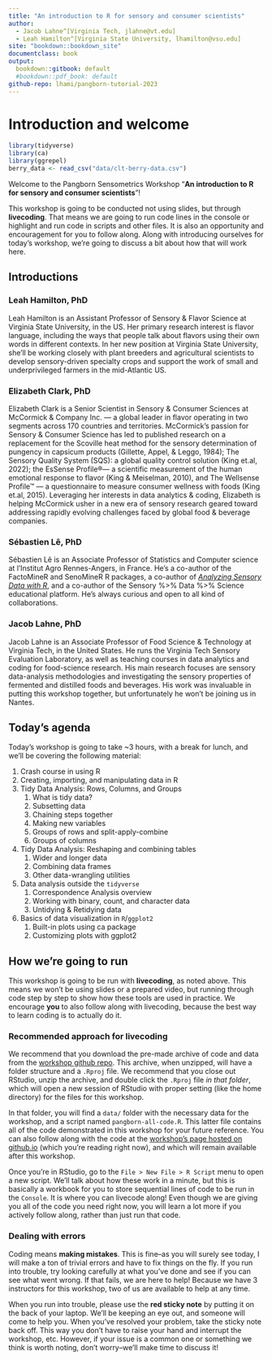 ```yaml
---
title: "An introduction to R for sensory and consumer scientists"
author: 
  - Jacob Lahne^[Virginia Tech, jlahne@vt.edu]
  - Leah Hamilton^[Virginia State University, lhamilton@vsu.edu]
site: "bookdown::bookdown_site"
documentclass: book
output:
  bookdown::gitbook: default
  #bookdown::pdf_book: default
github-repo: lhami/pangborn-tutorial-2023
---
```


# Introduction and welcome {-}

```r
library(tidyverse)
library(ca)
library(ggrepel)
berry_data <- read_csv("data/clt-berry-data.csv")
```


Welcome to the Pangborn Sensometrics Workshop "**An introduction to R for sensory and consumer scientists**"!

This workshop is going to be conducted not using slides, but through **livecoding**.  That means we are going to run code lines in the console or highlight and run code in scripts and other files.  It is also an opportunity and encouragement for you to follow along.  Along with introducing ourselves for today's workshop, we're going to discuss a bit about how that will work here.

## Introductions {-}

### Leah Hamilton, PhD {-}

Leah Hamilton is an Assistant Professor of Sensory & Flavor Science at Virginia State University, in the US. Her primary research interest is flavor language, including the ways that people talk about flavors using their own words in different contexts. In her new position at Virginia State University, she'll be working closely with plant breeders and agricultural scientists to develop sensory-driven specialty crops and support the work of small and underprivileged farmers in the mid-Atlantic US.

### Elizabeth Clark, PhD {-}

Elizabeth Clark is a Senior Scientist in Sensory & Consumer Sciences at McCormick & Company Inc. — a global leader in flavor operating in two segments across 170 countries and territories. McCormick’s passion for Sensory & Consumer Science has led to published research on a replacement for the Scoville heat method for the sensory determination of pungency in capsicum products (Gillette, Appel, & Leggo, 1984); The Sensory Quality System (SQS): a global quality control solution (King et.al, 2022); the EsSense Profile®— a scientific measurement of the human emotional response to flavor (King & Meiselman, 2010), and The Wellsense Profile™ — a questionnaire to measure consumer wellness with foods (King et.al, 2015). Leveraging her interests in data analytics & coding, Elizabeth is helping McCormick usher in a new era of sensory research geared toward addressing rapidly evolving challenges faced by global food & beverage companies.

### Sébastien Lê, PhD {-}

Sébastien Lê is an Associate Professor of Statistics and Computer science at l’Institut Agro Rennes-Angers, in France. He's a co-author of the FactoMineR and SenoMineR R packages, a co-author of [*Analyzing Sensory Data with R*](https://doi.org/10.1201/9781315373416), and a co-author of the Sensory %>% Data %>% Science educational platform.
He's always curious and open to all kind of collaborations.

### Jacob Lahne, PhD {-}

Jacob Lahne is an Associate Professor of Food Science & Technology at Virginia Tech, in the United States.  He runs the Virginia Tech Sensory Evaluation Laboratory, as well as teaching courses in data analytics and coding for food-science research.  His main research focuses are sensory data-analysis methodologies and investigating the sensory properties of fermented and distilled foods and beverages. His work was invaluable in putting this workshop together, but unfortunately he won't be joining us in Nantes.

## Today's agenda {-}

Today's workshop is going to take ~3 hours, with a break for lunch, and we'll be covering the following material:  

1.  Crash course in using R  
2.  Creating, importing, and manipulating data in R
3.  Tidy Data Analysis: Rows, Columns, and Groups
    1. What is tidy data?
    2. Subsetting data
    3. Chaining steps together
    4. Making new variables
    5. Groups of rows and split-apply-combine
    6. Groups of columns
4. Tidy Data Analysis: Reshaping and combining tables
    1. Wider and longer data
    2. Combining data frames
    3. Other data-wrangling utilities
5.  Data analysis outside the `tidyverse`
    1. Correspondence Analysis overview
    2. Working with binary, count, and character data
    3. Untidying & Retidying data
6.  Basics of data visualization in `R`/`ggplot2`
    1. Built-in plots using ca package
    2. Customizing plots with ggplot2
  
## How we're going to run {-}

This workshop is going to be run with **livecoding**, as noted above.  This means we won't be using slides or a prepared video, but running through code step by step to show how these tools are used in practice.  We encourage **you** to also follow along with livecoding, because the best way to learn coding is to actually do it.

### Recommended approach for livecoding {-}

We recommend that you download the pre-made archive of code and data from the [workshop github repo](https://github.com/lhami/pangborn-tutorial-2023).  This archive, when unzipped, will have a folder structure and a `.Rproj` file.  We recommend that you close out RStudio, unzip the archive, and double click the `.Rproj` file *in that folder*, which will open a new session of RStudio with proper setting (like the home directory) for the files for this workshop.

In that folder, you will find a `data/` folder with the necessary data for the workshop, and a script named `pangborn-all-code.R`.  This latter file contains all of the code demonstrated in this workshop for your future reference.  You can also follow along with the code at the [workshop's page hosted on github.io](https://lhami.github.io/pangborn-tutorial-2023) (which you're reading right now), and which will remain available after this workshop.

Once you're in RStudio, go to the `File > New File > R Script` menu to open a new script.  We'll talk about how these work in a minute, but this is basically a workbook for you to store sequential lines of code to be run in the `Console`.  It is where you can livecode along!  Even though we are giving you all of the code you need right now, you will learn a lot more if you actively follow along, rather than just run that code.

### Dealing with errors {-}

Coding means **making mistakes**.  This is fine--as you will surely see today, I will make a ton of trivial errors and have to fix things on the fly.  If you run into trouble, try looking carefully at what you've done and see if you can see what went wrong.  If that fails, we are here to help!  Because we have 3 instructors for this workshop, two of us are available to help at any time.  

When you run into trouble, please use the **red sticky note** by putting it on the back of your laptop.  We'll be keeping an eye out, and someone will come to help you.  When you've resolved your problem, take the sticky note back off.  This way you don't have to raise your hand and interrupt the workshop, etc.  However, if your issue is a common one or something we think is worth noting, don't worry--we'll make time to discuss it!